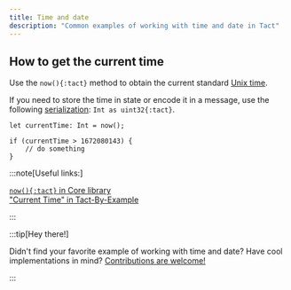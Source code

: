 ```yaml
---
title: Time and date
description: "Common examples of working with time and date in Tact"
---
```


## How to get the current time

Use the `now(){:tact}` method to obtain the current standard [Unix time](https://en.wikipedia.org/wiki/Unix_time).

If you need to store the time in state or encode it in a message, use the following [serialization](/book/integers#serialization): `Int as uint32{:tact}`.

```tact
let currentTime: Int = now();

if (currentTime > 1672080143) {
    // do something
}
```

:::note[Useful links:]

  [`now(){:tact}` in Core library](/ref/core-common#now)\
  ["Current Time" in Tact-By-Example](https://tact-by-example.org/04-current-time)

:::

:::tip[Hey there!]

  Didn't find your favorite example of working with time and date? Have cool implementations in mind? [Contributions are welcome!](https://github.com/tact-lang/tact/issues)

:::
